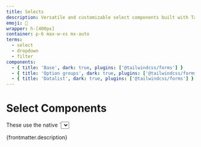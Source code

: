 ```yaml
---
title: Selects
description: Versatile and customizable select components built with Tailwind CSS v4. These responsive dropdown menus and form selects are perfect for filtering data, user preferences, and form controls in modern web applications. Optimized for accessibility, SEO, and mobile usability.
emoji: 📣
wrapper: h-[400px]
container: p-6 max-w-xs mx-auto
terms:
  - select
  - dropdown
  - filter
components:
  - { title: 'Base', dark: true, plugins: ['@tailwindcss/forms'] }
  - { title: 'Option groups', dark: true, plugins: ['@tailwindcss/forms'] }
  - { title: 'Datalist', dark: true, plugins: ['@tailwindcss/forms'] }
---
```


# Select Components

<div class="max-w-prose text-pretty">
  These use the native `<select>` elements. In the future, we should be able to apply a more custom look and feel. Based on [Google I/O CSS Update](https://developer.chrome.com/blog/whats-new-css-ui-2023/#selectmenu).
</div>

<p>{frontmatter.description}</p>

<Ad adType="text" />

<CollectionList componentsData={componentsData} />
